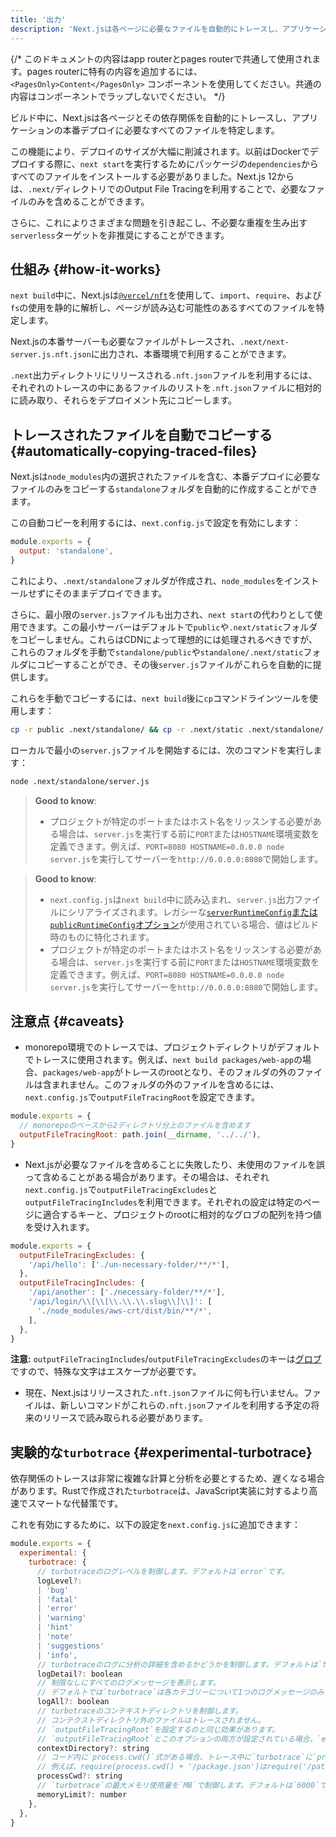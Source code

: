 ```yaml
---
title: '出力'
description: 'Next.jsは各ページに必要なファイルを自動的にトレースし、アプリケーションの簡単なデプロイを可能にします。その仕組みをここで学びましょう。'
---
```


{/* このドキュメントの内容はapp routerとpages routerで共通して使用されます。pages routerに特有の内容を追加するには、 `<PagesOnly>Content</PagesOnly>` コンポーネントを使用してください。共通の内容はコンポーネントでラップしないでください。 */}

ビルド中に、Next.jsは各ページとその依存関係を自動的にトレースし、アプリケーションの本番デプロイに必要なすべてのファイルを特定します。

この機能により、デプロイのサイズが大幅に削減されます。以前はDockerでデプロイする際に、`next start`を実行するためにパッケージの`dependencies`からすべてのファイルをインストールする必要がありました。Next.js 12からは、`.next/`ディレクトリでのOutput File Tracingを利用することで、必要なファイルのみを含めることができます。

さらに、これによりさまざまな問題を引き起こし、不必要な重複を生み出す`serverless`ターゲットを非推奨にすることができます。

## 仕組み {#how-it-works}

`next build`中に、Next.jsは[`@vercel/nft`](https://github.com/vercel/nft)を使用して、`import`、`require`、および`fs`の使用を静的に解析し、ページが読み込む可能性のあるすべてのファイルを特定します。

Next.jsの本番サーバーも必要なファイルがトレースされ、`.next/next-server.js.nft.json`に出力され、本番環境で利用することができます。

`.next`出力ディレクトリにリリースされる`.nft.json`ファイルを利用するには、それぞれのトレースの中にあるファイルのリストを`.nft.json`ファイルに相対的に読み取り、それらをデプロイメント先にコピーします。

## トレースされたファイルを自動でコピーする {#automatically-copying-traced-files}

Next.jsは`node_modules`内の選択されたファイルを含む、本番デプロイに必要なファイルのみをコピーする`standalone`フォルダを自動的に作成することができます。

この自動コピーを利用するには、`next.config.js`で設定を有効にします：

```js title="next.config.js"
module.exports = {
  output: 'standalone',
}
```

これにより、`.next/standalone`フォルダが作成され、`node_modules`をインストールせずにそのままデプロイできます。

さらに、最小限の`server.js`ファイルも出力され、`next start`の代わりとして使用できます。この最小サーバーはデフォルトで`public`や`.next/static`フォルダをコピーしません。これらはCDNによって理想的には処理されるべきですが、これらのフォルダを手動で`standalone/public`や`standalone/.next/static`フォルダにコピーすることができ、その後`server.js`ファイルがこれらを自動的に提供します。

これらを手動でコピーするには、`next build`後に`cp`コマンドラインツールを使用します：

```bash title="Terminal"
cp -r public .next/standalone/ && cp -r .next/static .next/standalone/.next/
```

ローカルで最小の`server.js`ファイルを開始するには、次のコマンドを実行します：

```bash title="Terminal"
node .next/standalone/server.js
```

<AppOnly>

> **Good to know**:
>
> - プロジェクトが特定のポートまたはホスト名をリッスンする必要がある場合は、`server.js`を実行する前に`PORT`または`HOSTNAME`環境変数を定義できます。例えば、`PORT=8080 HOSTNAME=0.0.0.0 node server.js`を実行してサーバーを`http://0.0.0.0:8080`で開始します。

</AppOnly>

<PagesOnly>

> **Good to know**:
>
> - `next.config.js`は`next build`中に読み込まれ、`server.js`出力ファイルにシリアライズされます。レガシーな[`serverRuntimeConfig`または`publicRuntimeConfig`オプション](https://nextjs.org/docs/canary/pages/api-reference/next-config-js/runtime-configuration)が使用されている場合、値はビルド時のものに特化されます。
> - プロジェクトが特定のポートまたはホスト名をリッスンする必要がある場合は、`server.js`を実行する前に`PORT`または`HOSTNAME`環境変数を定義できます。例えば、`PORT=8080 HOSTNAME=0.0.0.0 node server.js`を実行してサーバーを`http://0.0.0.0:8080`で開始します。

</PagesOnly>

## 注意点 {#caveats}

- monorepo環境でのトレースでは、プロジェクトディレクトリがデフォルトでトレースに使用されます。例えば、`next build packages/web-app`の場合、`packages/web-app`がトレースのrootとなり、そのフォルダの外のファイルは含まれません。このフォルダの外のファイルを含めるには、`next.config.js`で`outputFileTracingRoot`を設定できます。

```js title="packages/web-app/next.config.js"
module.exports = {
  // monorepoのベースから2ディレクトリ分上のファイルを含めます
  outputFileTracingRoot: path.join(__dirname, '../../'),
}
```

- Next.jsが必要なファイルを含めることに失敗したり、未使用のファイルを誤って含めることがある場合があります。その場合は、それぞれ`next.config.js`で`outputFileTracingExcludes`と`outputFileTracingIncludes`を利用できます。それぞれの設定は特定のページに適合するキーと、プロジェクトのrootに相対的なグロブの配列を持つ値を受け入れます。

```js title="next.config.js"
module.exports = {
  outputFileTracingExcludes: {
    '/api/hello': ['./un-necessary-folder/**/*'],
  },
  outputFileTracingIncludes: {
    '/api/another': ['./necessary-folder/**/*'],
    '/api/login/\\[\\[\\.\\.\\.slug\\]\\]': [
      './node_modules/aws-crt/dist/bin/**/*',
    ],
  },
}
```

**注意:** `outputFileTracingIncludes`/`outputFileTracingExcludes`のキーは[グロブ](https://www.npmjs.com/package/picomatch#basic-globbing)ですので、特殊な文字はエスケープが必要です。

- 現在、Next.jsはリリースされた`.nft.json`ファイルに何も行いません。ファイルは、新しいコマンドがこれらの`.nft.json`ファイルを利用する予定の将来のリリースで読み取られる必要があります。

## 実験的な`turbotrace` {#experimental-turbotrace}

依存関係のトレースは非常に複雑な計算と分析を必要とするため、遅くなる場合があります。Rustで作成された`turbotrace`は、JavaScript実装に対するより高速でスマートな代替策です。

これを有効にするために、以下の設定を`next.config.js`に追加できます：

```js title="next.config.js"
module.exports = {
  experimental: {
    turbotrace: {
      // turbotraceのログレベルを制御します。デフォルトは`error`です。
      logLevel?:
      | 'bug'
      | 'fatal'
      | 'error'
      | 'warning'
      | 'hint'
      | 'note'
      | 'suggestions'
      | 'info',
      // turbotraceのログに分析の詳細を含めるかどうかを制御します。デフォルトは`false`です。
      logDetail?: boolean
      // 制限なしにすべてのログメッセージを表示します。
      // デフォルトでは`turbotrace`は各カテゴリーについて1つのログメッセージのみを表示します。
      logAll?: boolean
      // turbotraceのコンテキストディレクトリを制御します。
      // コンテクストディレクトリ外のファイルはトレースされません。
      // `outputFileTracingRoot`を設定するのと同じ効果があります。
      // `outputFileTracingRoot`とこのオプションの両方が設定されている場合、`experimental.turbotrace.contextDirectory`が使用されます。
      contextDirectory?: string
      // コード内に`process.cwd()`式がある場合、トレース中に`turbotrace`に`process.cwd()`の値を教えるためにこのオプションを設定できます。
      // 例えば、require(process.cwd() + '/package.json')はrequire('/path/to/cwd/package.json')としてトレースされます。
      processCwd?: string
      // `turbotrace`の最大メモリ使用量を`MB`で制御します。デフォルトは`6000`です。
      memoryLimit?: number
    },
  },
}
```
